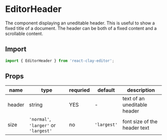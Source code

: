 
<Meta title="API/EditorHeader" />

# EditorHeader

The component displaying an uneditable header. This is useful to show a fixed title of a document. The header can be
both of a fixed content and a scrollable content.


<div style={{ display: 'flex', justifyContent: 'center' }}>
  <ApiExplanation colorized="content" />
</div>

## Import

```ts
import { EditorHeader } from 'react-clay-editor';
```

## Props

| name   | type                                  | requried | default     | description                  |
| ------ | ------------------------------------- | -------- | ----------- | ---------------------------- |
| header | string                                | YES      | -           | text of an uneditable header |
| size   | `'normal'`, `'larger'` or `'largest'` | no       | `'largest'` | font size of the header text |
